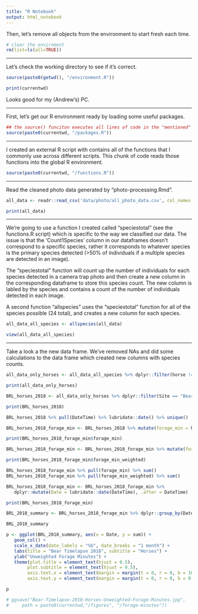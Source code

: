```yaml
---
title: "R Notebook"
output: html_notebook
---
```


Then, let's remove all objects from the environment to start fresh each time.
```r
# clear the enviroment
rm(list=ls(all=TRUE))
```

***
Let's check the working directory to see if it's correct.
```r
source(paste0(getwd(), "/environment.R"))

print(currentwd)
```
Looks good for my (Andrew's) PC.

***
First, let's get our R environment ready by loading some useful packages.
```r
## the source() funciton executes all lines of code in the "mentioned" script (i.e. the pathway)
source(paste0(currentwd, "/packages.R"))
```

***
I created an external R script with contains all of the functions that I commonly use across different scripts. This chunk of code reads those functions into the global R environment.
```r
source(paste0(currentwd, "/functions.R"))
```

***
Read the cleaned photo data generated by "photo-processing.Rmd".
```r
all_data <- readr::read_csv('data/photo/all_photo_data.csv', col_names = TRUE, na = c(""," ","NA"))

print(all_data)
```

***
We're going to use a function I created called "speciestotal" (see the functions.R script) which is specific to the way we classified our data. The issue is that the 'Count1Species' column in our dataframes doesn't correspond to a specific species, rather it corresponds to whatever species is the primary species detected (>50% of individuals if a multiple species are detected in an image). 

The "speciestotal" function will count up the number of individuals for each species detected in a camera trap photo and then create a new column in the corresponding dataframe to store this species count. The new column is labled by the species and contains a count of the number of individuals detected in each image.

A second function "allspecies" uses the "speciestotal" function for all of the species possible (24 total), and creates a new column for each species. 
```r
all_data_all_species <- allspecies(all_data)

view(all_data_all_species)
```
***

Take a look a the new data frame. We've removed NAs and did some calculations to the data frame which created new columns with species counts.

```r
all_data_only_horses <- all_data_all_species %>% dplyr::filter(horse != 0)

print(all_data_only_horses)

BRL_horses_2018 <- all_data_only_horses %>% dplyr::filter(Site == "Bear Timelapse")

print(BRL_horses_2018) 
```

```r
BRL_horses_2018 %>% pull(DateTime) %>% lubridate::date() %>% unique()
```

```r
BRL_horses_2018_forage_min <- BRL_horses_2018 %>% mutate(forage_min = horse * 1)

print(BRL_horses_2018_forage_min$forage_min)
```

```r
BRL_horses_2018_forage_min <- BRL_horses_2018_forage_min %>% mutate(forage_min_weighted = forage_min * 1.1)

print(BRL_horses_2018_forage_min$forage_min_weighted)
```

```r
BRL_horses_2018_forage_min %>% pull(forage_min) %>% sum()
BRL_horses_2018_forage_min %>% pull(forage_min_weighted) %>% sum()
```

```r
BRL_horses_2018_forage_min <- BRL_horses_2018_forage_min %>% 
   dplyr::mutate(Date = lubridate::date(DateTime), .after = DateTime)

print(BRL_horses_2018_forage_min)
```

```r
BRL_2018_summary <- BRL_horses_2018_forage_min %>% dplyr::group_by(Date) %>% dplyr::summarise(sum = sum(forage_min))

BRL_2018_summary
```

```r
p <- ggplot(BRL_2018_summary, aes(x = Date, y = sum)) +
   geom_col() +
   scale_x_date(date_labels = "%b", date_breaks = "1 month") +
   labs(title = "Bear Timelapse 2018", subtitle = "Horses") +
   ylab("Unweighted Forage Minutes") +
   theme(plot.title = element_text(hjust = 0.5),
        plot.subtitle = element_text(hjust = 0.5),
        axis.text.x = element_text(margin = margin(t = 0, r = 0, b = 10, l = 0)),
        axis.text.y = element_text(margin = margin(t = 0, r = 0, b = 0, l = 10)))

p
```

```r
# ggsave("Bear-Timelapse-2018-Horses-Unweighted-Forage-Minutes.jpg", 
#     path = paste0(currentwd,"/figures", "/forage-minutes"))
```